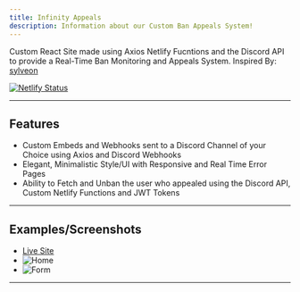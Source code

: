 ---
title: Infinity Appeals
description: Information about our Custom Ban Appeals System!
---

Custom React Site made using Axios Netlify Fucntions and the Discord API to provide a Real-Time Ban Monitoring and Appeals System. Inspired By: <a href="https://github.com/sylveon/discord-ban-appeals">sylveon</a>

[![Netlify Status](https://api.netlify.com/api/v1/badges/b2da51b3-4cbb-4c3c-9e81-48ff2a9e8501/deploy-status)](https://app.netlify.com/sites/practical-keller-e067b0/deploys)

---

## Features
- Custom Embeds and Webhooks sent to a Discord Channel of your Choice using Axios and Discord Webhooks
- Elegant, Minimalistic Style/UI with Responsive and Real Time Error Pages
- Ability to Fetch and Unban the user who appealed using the Discord API, Custom Netlify Functions and JWT Tokens

---

## Examples/Screenshots

- [Live Site](https://appeals.botlist.site)
- ![Home](https://cdn.prettychill.dev/fe9a81.png)
- ![Form](https://cdn.prettychill.dev/974118.png)

---